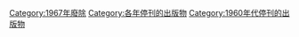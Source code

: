 [[Category:1967年廢除|Category:1967年廢除]]
[[Category:各年停刊的出版物|Category:各年停刊的出版物]]
[[Category:1960年代停刊的出版物|Category:1960年代停刊的出版物]]
